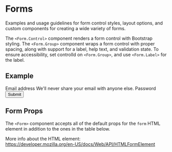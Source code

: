 

<Meta title="Components/Form/Intro" component={Form} />

# Forms

Examples and usage guidelines for form control styles, layout options, and custom components for creating a wide variety of forms.

The `<Form.Control>` component renders a form control with Bootstrap styling. The `<Form.Group>` component wraps a form control with proper spacing, along with support for a label, help text, and validation state. To ensure accessibility, set controlId on `<Form.Group>`, and use `<Form.Label>` for the label.

## Example

<Canvas>
  <Form>
    <Form.Group controlId="formBasicEmail">
      <Form.Label>Email address</Form.Label>
      <Form.Control type="email" placeholder="Enter email" />
      <Form.Text>We'll never share your email with anyone else.</Form.Text>
    </Form.Group>
    <Form.Group controlId="formBasicPassword">
      <Form.Label>Password</Form.Label>
      <Form.Control type="password" placeholder="Password" />
    </Form.Group>
    <Form.Group controlId="formBasicCheckbox">
      <Form.Check type="checkbox" label="Check me out" />
    </Form.Group>
    <Button type="submit">Submit</Button>
  </Form>
</Canvas>

## Form Props

The `<Form>` component accepts all of the default props for the `form` HTML element in addition to the ones in the table below.

More info about the HTML element:<br/>
https://developer.mozilla.org/en-US/docs/Web/API/HTMLFormElement

<ArgsTable />
